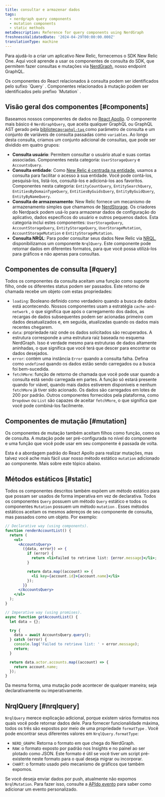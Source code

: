```yaml
---
title: consultar e armazenar dados
tags:
  - nerdgraph query components
  - mutation components
  - static methods
metaDescription: Reference for query components using NerdGraph
freshnessValidatedDate: '2024-04-29T00:00:00.000Z'
translationType: machine
---
```


Para ajudá-lo a criar um aplicativo New Relic, fornecemos o SDK New Relic One. Aqui você aprende a usar os componentes de consulta do SDK, que permitem fazer consultas e mutações via [NerdGraph](/docs/apis/nerdgraph/get-started/introduction-new-relic-nerdgraph/), nosso endpoint GraphQL.

<Callout variant="tip">
  Os componentes do React relacionados à consulta podem ser identificados pelo sufixo `Query` . Componentes relacionados à mutação podem ser identificados pelo prefixo `Mutation` .
</Callout>

## Visão geral dos componentes [#components]

Baseamos nossos componentes de dados no [React Apollo](https://www.apollographql.com/docs/react/). O componente mais básico é `NerdGraphQuery`, que aceita qualquer GraphQL ou GraphQL AST gerado pela [biblioteca`graphql-tag` ](https://github.com/apollographql/graphql-tag)como parâmetro de consulta e um conjunto de variáveis de consulta passadas como `variables`. Ao longo desta consulta, criamos um conjunto adicional de consultas, que pode ser dividido em quatro grupos:

* **Consulta usuário**: Permitem consultar o usuário atual e suas contas associadas. Componentes nesta categoria: `UserStorageQuery` e `AccountsQuery`.
* **Consulta entidade**: Como [New Relic é centrada na entidade](https://docs.newrelic.com/docs/new-relic-one/use-new-relic-one/ui-data/new-relic-one-entity-explorer-view-performance-across-apps-services-hosts), usamos a consulta para facilitar o acesso à sua entidade. Você pode contá-los, pesquisá-los, listá-los, consultá-los e adicioná-los aos favoritos. Componentes nesta categoria: `EntityCountQuery`, `EntitySearchQuery`, `EntitiesByDomainTypeQuery`, `EntitiesByGuidsQuery`, `EntityByGuidQuery`, `EntityByNameQuery`.
* **Consulta de armazenamento**: New Relic fornece um mecanismo de armazenamento simples que chamamos de [NerdStorage](/docs/new-relic-solutions/build-nr-ui/nerdstorage). Os criadores do Nerdpack podem usá-lo para armazenar dados de configuração do aplicativo, dados específicos do usuário e outros pequenos dados. Esta categoria inclui estes componentes: `UserStorageQuery`, `AccountStorageQuery`, `EntityStorageQuery`, `UserStorageMutation`, `AccountStorageMutation` e `EntityStorageMutation`.
* **Consulta NRQL**: Para poder consultar seus dados New Relic via [NRQL](/docs/nrql/get-started/introduction-nrql-how-nrql-works), disponibilizamos um componente `NrqlQuery`. Este componente pode retornar dados em diferentes formatos, para que você possa utilizá-los para gráficos e não apenas para consultas.

## Componentes de consulta [#query]

Todos os componentes da consulta aceitam uma função como suporte filho, onde os diferentes status podem ser passados. Este retorno de chamada recebe um objeto com estas propriedades:

* `loading`: Booleano definido como verdadeiro quando a busca de dados está acontecendo. Nossos componentes usam a estratégia `cache-and-network` , o que significa que após o carregamento dos dados, as recargas de dados subsequentes podem ser acionadas primeiro com dados desatualizados e, em seguida, atualizadas quando os dados mais recentes chegarem.
* `data`: propriedade raiz onde os dados solicitados são recuperados. A estrutura corresponde a uma estrutura raiz baseada no esquema NerdGraph. Isso é verdade mesmo para estruturas de dados altamente aninhadas, o que significa que você terá que descer para encontrar os dados desejados.
* `error`: contém uma instância `Error` quando a consulta falha. Defina como `undefined` quando os dados estão sendo carregados ou a busca foi bem-sucedida.
* `fetchMore`: função de retorno de chamada que você pode usar quando a consulta está sendo carregada em partes. A função só estará presente quando for viável, quando mais dados estiverem disponíveis e nenhum `fetchMore` já tiver sido acionado. Os dados são carregados em lotes de 200 por padrão. Outros componentes fornecidos pela plataforma, como `Dropdown` ou `List` são capazes de aceitar `fetchMore`, o que significa que você pode combiná-los facilmente.

## Componentes de mutação [#mutation]

Os componentes de mutação também aceitam filhos como função, como os de consulta. A mutação pode ser pré-configurada no nível do componente e uma função que você pode usar em seu componente é passada de volta.

Esta é a abordagem padrão do React Apollo para realizar mutações, mas talvez você ache mais fácil usar nosso método estático `mutation` adicionado ao componente. Mais sobre este tópico abaixo.

## Métodos estáticos [#static]

Todos os componentes descritos também expõem um método estático para que possam ser usados de forma imperativa em vez de declarativa. Todos os componentes `Query` possuem um método `Query` estático e todos os componentes `Mutation` possuem um método `mutation` . Esses métodos estáticos aceitam os mesmos adereços de seu componente de consulta, mas passados como um objeto. Por exemplo:

```jsx
// Declarative way (using components).
function renderAccountList() {
  return (
    <ul>
      <AccountsQuery>
        ({data, error}) => {
          if (error) {
            return <li>Failed to retrieve list: {error.message}</li>;
          }

          return data.map((account) => {
            <li key={account.id}>{account.name}</li>
          });
        }}
      </AccountsQuery>
    </ul>
  );
}

// Imperative way (using promises).
async function getAccountList() {
  let data = {};

  try {
    data = await AccountsQuery.query();
  } catch (error) {
    console.log('Failed to retrieve list: ' + error.message);
    return;
  }

  return data.actor.accounts.map((account) => {
    return account.name;
  });
}
```

Da mesma forma, uma mutação pode acontecer de qualquer maneira; seja declarativamente ou imperativamente.

## NrqlQuery [#nrqlquery]

`NrqlQuery` merece explicação adicional, porque existem vários formatos nos quais você pode retornar dados dele. Para fornecer funcionalidade máxima, todos os três são expostos por meio de uma propriedade `formatType` . Você pode encontrar seus diferentes valores em `NrqlQuery.formatType`:

* `NERD_GRAPH`: Retorna o formato em que chega do NerdGraph.
* `RAW`: o formato exposto por padrão nos Insights e no painel ao ser plotado como JSON. Este formato é útil se você tiver um script pré-existente neste formato para o qual deseja migrar ou incorporar.
* `CHART`: o formato usado pelo mecanismo de gráficos que também expomos.

Se você deseja enviar dados por push, atualmente não expomos `NrqlMutation`. Para fazer isso, consulte a [APIdo evento](/docs/data-apis/ingest-apis/event-api/introduction-event-api/) para saber como adicionar um evento personalizado.
